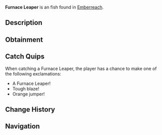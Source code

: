 {{FishInfobox
|image          = Furnace Leaper.png
|rarity         = Unusual
|sea            = Second Sea
|location       = [[Emberreach]]
|sublocation    = 
|sources        = Fishing Rod
|radar_location = 
|prog_speed     = -12
|xp             = 80
|weather        = Clear
|time           = Day
|season         = Summer
|bait           = Flakes
|base_weight    = 594
|base_value     = 168
|weight_range   = 360
|base_chance    = 70
|base_resil     = 46
}}
'''Furnace Leaper''' is an {{Rarity|Unusual}} fish found in [[Emberreach]].

== Description ==
{{Description|A robust fish, its fins alight with the heat of hidden flames.|Bestiary Entry}}

== Obtainment ==
{{Description|It bounds where the sun stokes the calm flames.|Bestiary Hint}}
{{Fish Availability|
Emberreach/Surrounding Ocean
|top_rods      = 
Free Spirit Rod\211341.72\12921.47;
Leviathan's Fang Rod\210456.81\19603.69;
Trident Rod\209106.06\18847.34;
Azure Of Lagoon\192240.61\11775.02;
Egg Rod\168607.29\15357.62;
Rapid Rod\143527.67\13066.1;
North-Star Rod\119114.06\10797.92;
Carbon Rod\119078.79\10793.65;
Nocturnal Rod\73091.74\72586.96;
Blazebringer Rod\167491.68\15601.56;
Resourceful Rod\126028.98\12966.93;
Verdant Shear Rod\165879.57\15109.16;
No-Life Rod\158227.33\15070.54;
Seraphic Rod\145098.63\13078.16;
Ethereal Prism Rod\144181.27\8838.77;
Challenger's Rod\138288.3\13089.51;
Rod Of The Forgotten Fang\136979.41\12436.18;
Depthseeker Rod\136192.82\13615.25;
Rod Of The Exalted One\136179.82\12403.96;
Avalanche Rod\132794.68\13308.68;
Volcanic Rod\131710.34\12805.32;
Rod Of The Depths\131262.32\12209;
Zeus Rod\130961.61\12732.53;
Steady Rod\109162.4\10889.61
|recommended   = Free Spirit Rod
}}

== Catch Quips ==
When catching a Furnace Leaper, the player has a chance to make one of the following exclamations:
* A Furnace Leaper!
* Tough blaze!
* Orange jumper!

== Change History ==
{{Change History|{{subst:Current Version}}}}

== Navigation ==
{{Fish Navbox|Emberreach}}